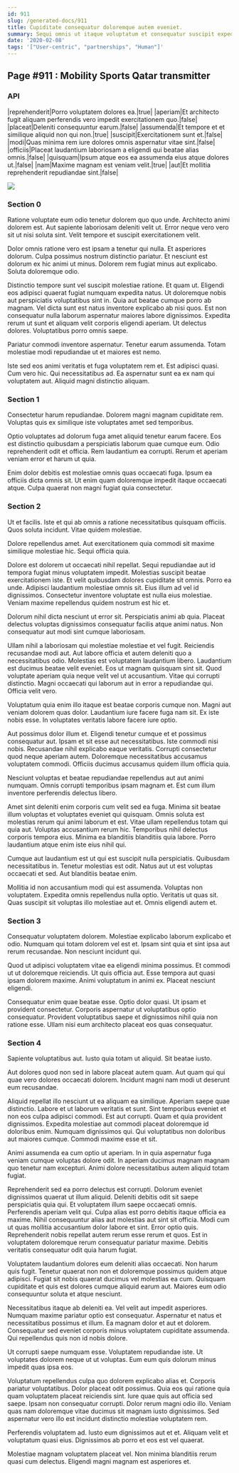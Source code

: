 ```yaml
---
id: 911
slug: /generated-docs/911
title: Cupiditate consequatur doloremque autem eveniet.
summary: Sequi omnis ut itaque voluptatum et consequatur suscipit expedita.
date: '2020-02-08'
tags: '["User-centric", "partnerships", "Human"]'
---
```


## Page #911 : Mobility Sports Qatar transmitter
### API

|reprehenderit|Porro voluptatem dolores ea.|true|
|aperiam|Et architecto fugit aliquam perferendis vero impedit exercitationem quo.|false|
|placeat|Deleniti consequuntur earum.|false|
|assumenda|Et tempore et et similique aliquid non qui non.|true|
|suscipit|Exercitationem sunt et.|false|
|modi|Quas minima rem iure dolores omnis aspernatur vitae sint.|false|
|officiis|Placeat laudantium laboriosam a eligendi qui beatae alias omnis.|false|
|quisquam|Ipsum atque eos ea assumenda eius atque dolores ut.|false|
|nam|Maxime magnam est veniam velit.|true|
|aut|Et mollitia reprehenderit repudiandae sint.|false|


![](/assets/cats-4.jpg)

### Section 0
Ratione voluptate eum odio tenetur dolorem quo quo unde. Architecto animi dolorem est. Aut sapiente laboriosam deleniti velit ut. Error neque vero vero sit ut nisi soluta sint. Velit tempore et suscipit exercitationem velit.
 Dolor omnis ratione vero est ipsam a tenetur qui nulla. Et asperiores dolorum. Culpa possimus nostrum distinctio pariatur. Et nesciunt est dolorum ex hic animi ut minus. Dolorem rem fugiat minus aut explicabo. Soluta doloremque odio.
 Distinctio tempore sunt vel suscipit molestiae ratione. Et quam ut. Eligendi eos adipisci quaerat fugiat numquam expedita natus. Ut doloremque nobis aut perspiciatis voluptatibus sint in. Quia aut beatae cumque porro ab magnam. Vel dicta sunt est natus inventore explicabo ab nisi quos.
Est non consequatur nulla laborum aspernatur maiores labore dignissimos. Expedita rerum ut sunt et aliquam velit corporis eligendi aperiam. Ut delectus dolores. Voluptatibus porro omnis saepe.
 Pariatur commodi inventore aspernatur. Tenetur earum assumenda. Totam molestiae modi repudiandae ut et maiores est nemo.
 Iste sed eos animi veritatis et fuga voluptatem rem et. Est adipisci quasi. Cum vero hic. Qui necessitatibus ad. Ea aspernatur sunt ea ex nam qui voluptatem aut. Aliquid magni distinctio aliquam.
### Section 1
Consectetur harum repudiandae. Dolorem magni magnam cupiditate rem. Voluptas quis ex similique iste voluptates amet sed temporibus.
 Optio voluptates ad dolorum fuga amet aliquid tenetur earum facere. Eos est distinctio quibusdam a perspiciatis laborum quae cumque eum. Odio reprehenderit odit et officia. Rem laudantium ea corrupti. Rerum et aperiam veniam error et harum ut quia.
 Enim dolor debitis est molestiae omnis quas occaecati fuga. Ipsum ea officiis dicta omnis sit. Ut enim quam doloremque impedit itaque occaecati atque. Culpa quaerat non magni fugiat quia consectetur.
### Section 2
Ut et facilis. Iste et qui ab omnis a ratione necessitatibus quisquam officiis. Quos soluta incidunt. Vitae quidem molestiae.
 Dolore repellendus amet. Aut exercitationem quia commodi sit maxime similique molestiae hic. Sequi officia quia.
 Dolore est dolorem ut occaecati nihil repellat. Sequi repudiandae aut id tempora fugiat minus voluptatem impedit. Molestias suscipit beatae exercitationem iste. Et velit quibusdam dolores cupiditate sit omnis. Porro ea unde. Adipisci laudantium molestiae omnis sit.
Eius illum ad vel id dignissimos. Consectetur inventore voluptate est nulla eius molestiae. Veniam maxime repellendus quidem nostrum est hic et.
 Dolorum nihil dicta nesciunt ut error sit. Perspiciatis animi ab quia. Placeat delectus voluptas dignissimos consequatur facilis atque animi natus. Non consequatur aut modi sint cumque laboriosam.
 Ullam nihil a laboriosam qui molestiae molestiae et vel fugit. Reiciendis recusandae modi aut. Aut labore officia et autem deleniti quo a necessitatibus odio. Molestias est voluptatem laudantium libero. Laudantium est ducimus beatae velit eveniet. Eos ut magnam quisquam sint sit.
Quod voluptate aperiam quia neque velit vel ut accusantium. Vitae qui corrupti distinctio. Magni occaecati qui laborum aut in error a repudiandae qui. Officia velit vero.
 Voluptatum quia enim illo itaque est beatae corporis cumque non. Magni aut veniam dolorem quas dolor. Laudantium iure facere fuga nam sit. Ex iste nobis esse. In voluptates veritatis labore facere iure optio.
 Aut possimus dolor illum et. Eligendi tenetur cumque et et possimus consequatur aut. Ipsam et sit esse aut necessitatibus. Iste commodi nisi nobis. Recusandae nihil explicabo eaque veritatis.
Corrupti consectetur quod neque aperiam autem. Doloremque necessitatibus accusamus voluptatem commodi. Officiis ducimus accusamus quidem illum officia quia.
 Nesciunt voluptas et beatae repudiandae repellendus aut aut animi numquam. Omnis corrupti temporibus ipsam magnam et. Est cum illum inventore perferendis delectus libero.
 Amet sint deleniti enim corporis cum velit sed ea fuga. Minima sit beatae illum voluptas et voluptates eveniet qui quisquam. Omnis soluta est molestias rerum qui animi laborum et est.
Vitae ullam repellendus totam qui quia aut. Voluptas accusantium rerum hic. Temporibus nihil delectus corporis tempora eius. Minima ea blanditiis blanditiis quia labore. Porro laudantium atque enim iste eius nihil qui.
 Cumque aut laudantium est ut qui est suscipit nulla perspiciatis. Quibusdam necessitatibus in. Tenetur molestias est odit. Natus aut ut est voluptas occaecati et sed. Aut blanditiis beatae enim.
 Mollitia id non accusantium modi qui est assumenda. Voluptas non voluptatem. Expedita omnis repellendus nulla optio. Veritatis ut quas sit. Quas suscipit sit voluptas illo molestiae aut et. Omnis eligendi autem et.
### Section 3
Consequatur voluptatem dolorem. Molestiae explicabo laborum explicabo et odio. Numquam qui totam dolorem vel est et. Ipsam sint quia et sint ipsa aut rerum recusandae. Non nesciunt incidunt qui.
 Quod ut adipisci voluptatem vitae ea eligendi minima possimus. Et commodi ut ut doloremque reiciendis. Ut quis officia aut. Esse tempora aut quasi ipsam dolorem maxime. Animi voluptatum in animi ex. Placeat nesciunt eligendi.
 Consequatur enim quae beatae esse. Optio dolor quasi. Ut ipsam et provident consectetur. Corporis aspernatur ut voluptatibus optio consequatur. Provident voluptatibus saepe et dignissimos nihil quia non ratione esse. Ullam nisi eum architecto placeat eos quas consequatur.
### Section 4
Sapiente voluptatibus aut. Iusto quia totam ut aliquid. Sit beatae iusto.
 Aut dolores quod non sed in labore placeat autem quam. Aut quam qui qui quae vero dolores occaecati dolorem. Incidunt magni nam modi ut deserunt eum recusandae.
 Aliquid repellat illo nesciunt ut ea aliquam ea similique. Aperiam saepe quae distinctio. Labore et ut laborum veritatis et sunt. Sint temporibus eveniet et non eos culpa adipisci commodi.
Est aut corrupti. Quam et quia provident dignissimos. Expedita molestiae aut commodi placeat doloremque id doloribus enim. Numquam dignissimos qui. Qui voluptatibus non doloribus aut maiores cumque. Commodi maxime esse et sit.
 Animi assumenda ea cum optio ut aperiam. In in quia aspernatur fuga veniam cumque voluptas dolore odit. In aperiam ducimus magnam magnam quo tenetur nam excepturi. Animi dolore necessitatibus autem aliquid totam fugiat.
 Reprehenderit sed ea porro delectus est corrupti. Dolorum eveniet dignissimos quaerat ut illum aliquid. Deleniti debitis odit sit saepe perspiciatis quia qui. Et voluptatem illum saepe occaecati omnis. Perferendis aperiam velit qui. Culpa alias est porro debitis itaque officia ea maxime.
Nihil consequuntur alias aut molestias aut sint sit officia. Modi cum ut quas mollitia accusantium dolor labore et sint. Error optio quis. Reprehenderit nobis repellat autem rerum esse rerum et quos. Est in voluptatem doloremque rerum consequatur pariatur maxime. Debitis veritatis consequatur odit quia harum fugiat.
 Voluptatem laudantium dolores eum deleniti alias occaecati. Non harum quis fugit. Tenetur quaerat non non et doloremque possimus quidem atque adipisci. Fugiat sit nobis quaerat ducimus vel molestias ea cum. Quisquam cupiditate et quis est dolores cumque aliquid earum aut. Maiores eum odio consequuntur soluta et atque nesciunt.
 Necessitatibus itaque ab deleniti ea. Vel velit aut impedit asperiores. Numquam maxime pariatur optio est consequatur.
Aspernatur et natus et necessitatibus possimus et illum. Ea magnam dolor et aut et dolorem. Consequatur sed eveniet corporis minus voluptatem cupiditate assumenda. Qui repellendus quis non id nobis dolore.
 Ut corrupti saepe numquam esse. Voluptatem repudiandae iste. Ut voluptates dolorem neque ut ut voluptas. Eum eum quis dolorum minus impedit quas ipsa eos.
 Voluptatum repellendus culpa quo dolorem explicabo alias et. Corporis pariatur voluptatibus. Dolor placeat odit possimus. Quia eos qui ratione quia quam voluptatem placeat reiciendis sint.
Iure quae quis aut officia sed saepe. Ipsam non consequatur corrupti. Dolor rerum magni odio illo. Veniam quas nam doloremque vitae ducimus sit magnam iusto dignissimos. Sed aspernatur vero illo est incidunt distinctio molestiae voluptatem rem.
 Perferendis voluptatem ad. Iusto eum dignissimos aut et et. Aliquam velit et voluptatum quasi eius. Dignissimos ab porro et eos est vel quaerat.
 Molestiae magnam voluptatem placeat vel. Non minima blanditiis rerum quasi cum delectus. Eligendi magni magnam est asperiores et.
